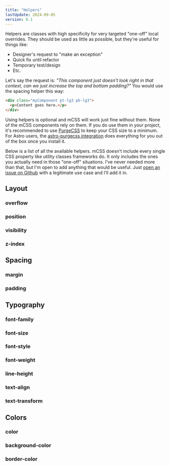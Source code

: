 ```yaml
---
title: "Helpers"
lastUpdate: 2024-09-05
version: 0.1
---
```


<section class="prose">
Helpers are classes with high specificity for very targeted "one-off" local overrides. They should be used as little as possible, but they're useful for things like:

- Designer's request to "make an exception"
- Quick fix until refactor
- Temporary test/design
- Etc.

Let's say the request is: _"This component just doesn't look right in that context, can we just increase the top and bottom padding?"_ You would use the spacing helper this way:

```html
<div class="myComponent pt-lg3 pb-lg3">
  <p>Content goes here.</p>
</div>
```

Using helpers is optional and mCSS will work just fine without them. None of the mCSS components rely on them. If you do use them in your project, it's recommended to use [PurgeCSS](https://purgecss.com/getting-started.html) to keep your CSS size to a minimum. For Astro users, the [astro-purgecss integration](https://github.com/codiume/orbit/tree/main/packages/astro-purgecss) does everything for you out of the box once you install it.

Below is a list of all the available helpers. mCSS doesn't include every single CSS property like utility classes frameworks do. It only includes the ones you actually need in those "one-off" situations. I've never needed more than that, but I'm open to add anything that would be useful. Just [open an issue on Github](https://github.com/minimaldesign/mCSS/issues) with a legitimate use case and I'll add it in.

</section>

## Layout

### overflow

### position

### visibility

### z-index

## Spacing

### margin

### padding

## Typography

### font-family

### font-size

### font-style

### font-weight

### line-height

### text-align

### text-transform

## Colors

### color

### background-color

### border-color
